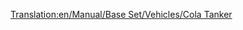 [[Translation:en/Manual/Base Set/Vehicles/Cola Tanker]]
{{it/Vagoni|Picture=[[File:en/Colatanker.png]]
|Name=Vagone cisterna per cola
|NormalCost=€ 2.132
|NormalWeight=24 / 49 t
|NormalCapacity=25.000 litri di cola
|MonoCost="
|MonoWeight=24 / 54 t
|MonoCapacity=30.000 litri di cola
|MagCost="
|MagWeight=24 / 56 t
|MagCapacity=32.000 litri di cola
|Description=Vagone cisterna per trasportare la produzione dei pozzi di cola alle fabbriche di bibite frizzanti, esiste solo nel Toyland. 
}}